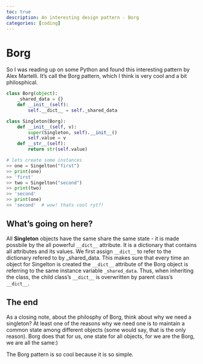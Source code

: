 ```yaml
---
toc: true
description: An interesting design pattern - Borg
categories: [coding]
---
```

# Borg

So I was reading up on some Python and found this interesting pattern by Alex Martelli. It’s call the Borg pattern, which I think is very cool and a bit philosphical.

```python
class Borg(object):
    _shared_data = {}
    def __init__(self):
        self.__dict__ = self._shared_data

class Singleton(Borg):
    def __init__(self, v):
        super(Singleton, self).__init__()
        self.value = v
    def __str__(self):
        return str(self.value)

# lets create some instances
>> one = Singelton("first")
>> print(one)
>> 'first'
>> two = Singelton("second")
>> print(two)
>> 'second'
>> print(one)
>> 'second'  # wow! thats cool ryt?!
```

## What's going on here?

All **Singleton** objects have the same share the same state - it is made possbile by the all powerful `__dict__` attribute. It is a dictionary that contains all attributes and its values. We first assign `__dict__` to refer to the dictionary refered to by _shared_data. This makes sure that every time an object for Singelton is created the `__dict__` attribute of the Borg object is referring to the same instance variable `_shared_data`. Thus, when inheriting the class, the child class's `__dict__` is overwritten by parent class's `__dict__`.

## The end

As a closing note, about the philosphy of Borg, think about why we need a singleton? At least one of the reasons why we need one is to maintain a common state among different objects (some would say, that is the only reason). Borg does that for us, one state for all objects, for we are the Borg, we are all the same:)

The Borg pattern is so cool because it is so simple.
